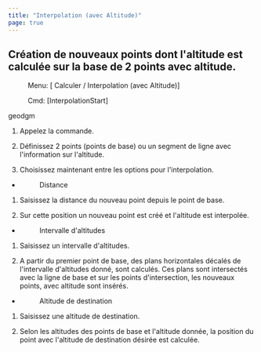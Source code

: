 ```yaml
---
title: "Interpolation (avec Altitude)"
page: true
---
```

## Cr&#233;ation de nouveaux points dont l&#39;altitude est calcul&#233;e sur la base de 2 points avec altitude.
 <Menu> Menu: [ Calculer / Interpolation (avec Altitude)] </Menu> 
 <Menu> Cmd: [InterpolationStart] </Menu> 

 <Placeholder>geodgm</Placeholder> 

1. Appelez la commande.

2. D&#233;finissez 2 points (points de base) ou un segment de ligne avec l&#39;information sur l&#39;altitude.

3. Choisissez maintenant entre les options pour l&#39;interpolation.

- <Menu>Distance</Menu> 
1. Saisissez la distance du nouveau point depuis le point de base. 

2. Sur cette position un nouveau point est cr&#233;&#233; et l&#39;altitude est interpol&#233;e. 



- <Menu>Intervalle d'altitudes</Menu> 
1. Saisissez un intervalle d&#39;altitudes.

2. A partir du premier point de base, des plans horizontales d&#233;cal&#233;s de l&#39;intervalle d&#39;altitudes donn&#233;, sont calcul&#233;s. Ces plans sont intersect&#233;s avec la ligne de base et sur les points d&#39;intersection, les nouveaux points, avec altitude sont ins&#233;r&#233;s.



- <Menu>Altitude de destination</Menu> 
1. Saisissez une altitude de destination.

2. Selon les altitudes des points de base et l&#39;altitude donn&#233;e, la position du point avec l&#39;altitude de destination d&#233;sir&#233;e est calcul&#233;e.







